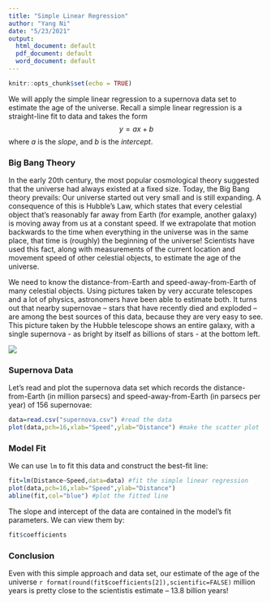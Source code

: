 ```yaml
---
title: "Simple Linear Regression"
author: "Yang Ni"
date: "5/23/2021"
output:
  html_document: default
  pdf_document: default
  word_document: default
---
```


```r
knitr::opts_chunk$set(echo = TRUE)
```


We will apply the simple linear regression to a supernova data set to estimate the age of the universe. Recall a simple linear regression is a straight-line fit to data and takes the form
$$
y = ax + b
$$
where $a$ is the *slope*, and $b$ is the *intercept*.


### Big Bang Theory

In the early 20th century, the most popular cosmological theory suggested that the universe had always existed at a fixed size. Today, the Big Bang theory prevails: Our universe started out very small and is still expanding. A consequence of this is Hubble's Law, which states that every celestial object that's reasonably far away from Earth (for example, another galaxy) is moving away from us at a constant speed. If we extrapolate that motion backwards to the time when everything in the universe was in the same place, that time is (roughly) the beginning of the universe! Scientists have used this fact, along with measurements of the current location and movement speed of other celestial objects, to estimate the age of the universe.

We need to know the distance-from-Earth and speed-away-from-Earth of many celestial objects. Using pictures taken by very accurate telescopes and a lot of physics, astronomers have been able to estimate both. It turns out that nearby supernovae -- stars that have recently died and exploded -- are among the best sources of this data, because they are very easy to see. This picture taken by the Hubble telescope shows an entire galaxy, with a single supernova - as bright by itself as billions of stars - at the bottom left.

![](galaxy.png)



### Supernova Data

Let's read and plot the supernova data set which records the distance-from-Earth (in million parsecs) and speed-away-from-Earth (in parsecs per year) of 156 supernovae:

```r
data=read.csv("supernova.csv") #read the data
plot(data,pch=16,xlab="Speed",ylab="Distance") #make the scatter plot
```

### Model Fit

We can use ``lm`` to fit this data and construct the best-fit line:

```r
fit=lm(Distance~Speed,data=data) #fit the simple linear regression
plot(data,pch=16,xlab="Speed",ylab="Distance")
abline(fit,col="blue") #plot the fitted line 
```

The slope and intercept of the data are contained in the model's fit parameters. We can view them by:
```r
fit$coefficients 
```

### Conclusion
Even with this simple approach and data set, our estimate of the age of the universe `r format(round(fit$coefficients[2]),scientific=FALSE)` million years is pretty close to the scientistis estimate -- 13.8 billion years! 
